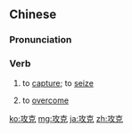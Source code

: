 {{also|攻剋}}
==Chinese==
{{zh-forms|alt=攻剋*}}

===Pronunciation===
{{zh-pron
|m=gōngkè
|cat=v
}}

===Verb===
{{zh-verb}}

# to [[capture]]; to [[seize]]
# {{lb|zh|figuratively}} to [[overcome]]

[[ko:攻克]]
[[mg:攻克]]
[[ja:攻克]]
[[zh:攻克]]